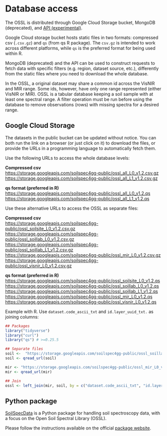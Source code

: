 # Database access

The OSSL is distributed through Google Cloud Storage bucket, MongoDB (deprecated), and [API (experimental)](https://api.soilspectroscopy.org/__docs__/#/).

Google Cloud storage bucket hosts static files in two formats: compressed csv (`.csv.gz`) and `qs` (from qs R package). The `csv.gz` is intended to work across different platforms, while `qs` is the preferred format for being used within R.

MongoDB (deprecated) and the API can be used to construct requests to fetch data with specific filters (e.g. region, dataset source, etc.), differently from the static files where you need to download the whole database.

::: {.callout-tip}
In the OSSL, a original dataset may share a common id across the VisNIR and MIR range. Some ids, however, have only one range represented (either VisNIR or MIR). OSSL is a tabular database keeping a soil sample with at least one spectral range. A filter operation must be run before using the database to remove observations (rows) with missing spectra for a desired range.
:::

## Google Cloud Storage

The datasets in the public bucket can be updated without notice. You can both run the link on a browser (or just click on it) to download the files, or provide the URLs in a programming language to automatically fetch them.

Use the following URLs to access the whole database levels:

**Compressed csv**  
<https://storage.googleapis.com/soilspec4gg-public/ossl_all_L0_v1.2.csv.gz>  
<https://storage.googleapis.com/soilspec4gg-public/ossl_all_L1_v1.2.csv.gz>  

**qs format (preferred in R)**  
<https://storage.googleapis.com/soilspec4gg-public/ossl_all_L0_v1.2.qs>  
<https://storage.googleapis.com/soilspec4gg-public/ossl_all_L1_v1.2.qs>  

Use these alternative URLs to access the OSSL as separate files:

**Compressed csv**  
<https://storage.googleapis.com/soilspec4gg-public/ossl_soilsite_L0_v1.2.csv.gz>  
<https://storage.googleapis.com/soilspec4gg-public/ossl_soillab_L0_v1.2.csv.gz>  
<https://storage.googleapis.com/soilspec4gg-public/ossl_soillab_L1_v1.2.csv.gz>  
<https://storage.googleapis.com/soilspec4gg-public/ossl_mir_L0_v1.2.csv.gz>  
<https://storage.googleapis.com/soilspec4gg-public/ossl_visnir_L0_v1.2.csv.gz>  

**qs format (preferred in R)**  
<https://storage.googleapis.com/soilspec4gg-public/ossl_soilsite_L0_v1.2.qs>  
<https://storage.googleapis.com/soilspec4gg-public/ossl_soillab_L0_v1.2.qs>  
<https://storage.googleapis.com/soilspec4gg-public/ossl_soillab_L1_v1.2.qs>  
<https://storage.googleapis.com/soilspec4gg-public/ossl_mir_L0_v1.2.qs>  
<https://storage.googleapis.com/soilspec4gg-public/ossl_visnir_L0_v1.2.qs>  

Example with R. Use `dataset.code_ascii_txt` and `id.layer_uuid_txt.` as joining columns:
```r
## Packages
library("tidyverse")
library("curl")
library("qs") # >=0.25.5

## Separate files
soil <-  "https://storage.googleapis.com/soilspec4gg-public/ossl_soillab_L1_v1.2.qs"
soil <- qread_url(soil)

mir <- "https://storage.googleapis.com/soilspec4gg-public/ossl_mir_L0_v1.2.qs"
mir <- qread_url(mir)

## Join
ossl <- left_join(mir, soil, by = c("dataset.code_ascii_txt", "id.layer_uuid_txt"))
```

## Python package

[SoilSpecData](https://fr.anckalbi.net/soilspecdata/) is a Python package for handling soil spectroscopy data, with a focus on the Open Soil Spectral Library (OSSL).

Please follow the instructions available on the official [package website](https://fr.anckalbi.net/soilspecdata/).

<!-- ## MongoDB {.unnumbered}   -->

<!-- Available collections:   -->

<!-- - **soilsite**: site information, e.g., coordinates, pedons, layers, etc.   -->
<!-- - **soillab_L0**: original soil laboratory data (wet chemistry), e.g., soil texture, carbon, etc.   -->
<!-- - **soillab_L1**: harmonized soil laboratory data (wet chemistry), e.g., soil texture, carbon, etc.   -->
<!-- - **mir**: MIR spectral data in the 600-4000 cm<sup>-1</sup> range with metadata.   -->
<!-- - **visnir**:  VisNIR spectral data in the 350-2500 nm range with metadata.   -->
<!-- - **ossl_L0**:  Whole OSSL with all separate tables joined at level 0.   -->
<!-- - **ossl_L1**:  Whole OSSL with all separate tables joined at level 1.   -->

<!-- ::: {.callout-warning} -->
<!-- # Note -->
<!-- Within MongoDB, all the dots in variable/column names are replaced by underscore -->
<!-- ::: -->

<!-- Accessing in R: -->
<!-- ```{r, eval=F} -->
<!-- ## Packages and helping functions -->

<!-- library(mongolite) -->
<!-- library(jsonify) -->

<!-- soilspec4gg.db = list( -->
<!--   host = 'api.soilspectroscopy.org', -->
<!--   name = 'soilspec4gg', -->
<!--   user = 'soilspec4gg', -->
<!--   pw = 'soilspec4gg' -->
<!-- ) -->

<!-- soilspec4gg.db$url <- paste0( -->
<!--   'mongodb://', soilspec4gg.db$user, ':',  -->
<!--   soilspec4gg.db$pw, '@',  -->
<!--   soilspec4gg.db$host, '/',  -->
<!--   soilspec4gg.db$name, '?ssl=true' -->
<!-- ) -->

<!-- soilspec4gg.init <- function() { -->
<!--   print('Creating the access for mongodb collections.') -->
<!--   soilspec4gg.db$collections <<- list( -->
<!--     soilsite = mongo(collection = 'soilsite', url = soilspec4gg.db$url, verbose = TRUE), -->
<!--     soillab_L0 = mongo(collection = 'soillab_L0', url = soilspec4gg.db$url, verbose = TRUE), -->
<!--     soillab_L1 = mongo(collection = 'soillab_L1', url = soilspec4gg.db$url, verbose = TRUE), -->
<!--     mir = mongo(collection = 'mir', url = soilspec4gg.db$url, verbose = TRUE), -->
<!--     visnir = mongo(collection = 'visnir', url = soilspec4gg.db$url, verbose = TRUE), -->
<!--     ossl_L0 = mongo(collection = 'ossl_L0', url = soilspec4gg.db$url, verbose = TRUE), -->
<!--     ossl_L1 = mongo(collection = 'ossl_L1', url = soilspec4gg.db$url, verbose = TRUE) -->
<!--   )   -->
<!-- } -->

<!-- ## Accessing the database -->

<!-- # Initialization -->
<!-- soilspec4gg.init() -->

<!-- # Checking available collections -->
<!-- names(soilspec4gg.db$collections) -->

<!-- # Get all records for soilsite table -->
<!-- soilspec4gg.db$collections$soilsite$count("{}") -->

<!-- # Read all data from a collection back to the R environment -->
<!-- soilsite <- soilspec4gg.db$collections$soilsite$find('{}') -->

<!-- # Getting unique values for a field -->
<!-- soilspec4gg.db$collections$soilsite$distinct(key = "dataset_code_ascii_txt") -->

<!-- # Getting column names -->
<!-- names(soilspec4gg.db$collections$ossl_L0$find('{}', limit = 1))[1:20] -->
<!-- names(soilspec4gg.db$collections$ossl_L1$find('{}', limit = 1))[1:20] -->
<!-- names(soilspec4gg.db$collections$soilsite$find('{}', limit = 1)) -->
<!-- names(soilspec4gg.db$collections$soillab_L0$find('{}', limit = 1)) -->
<!-- names(soilspec4gg.db$collections$soillab_L1$find('{}', limit = 1)) -->
<!-- names(soilspec4gg.db$collections$mir$find('{"dataset_code_ascii_txt": "KSSL.SSL"}', limit = 1))[1:20] -->
<!-- names(soilspec4gg.db$collections$visnir$find('{"dataset_code_ascii_txt": "LUCAS.SSL"}', limit = 1))[1:20] -->

<!-- # Query a specific dataset -->
<!-- soilsite.serbia <- soilspec4gg.db$collections$soilsite$find('{"dataset_code_ascii_txt" : "SERBIA.SSL"}') -->

<!-- # Filtering by ID -->
<!-- soilspec4gg.db$collections$soilsite$find('{"id_layer_uuid_txt": "50d0bfaaf50feb0ba2c8a3aa2cd788bb"}') -->
<!-- ``` -->
